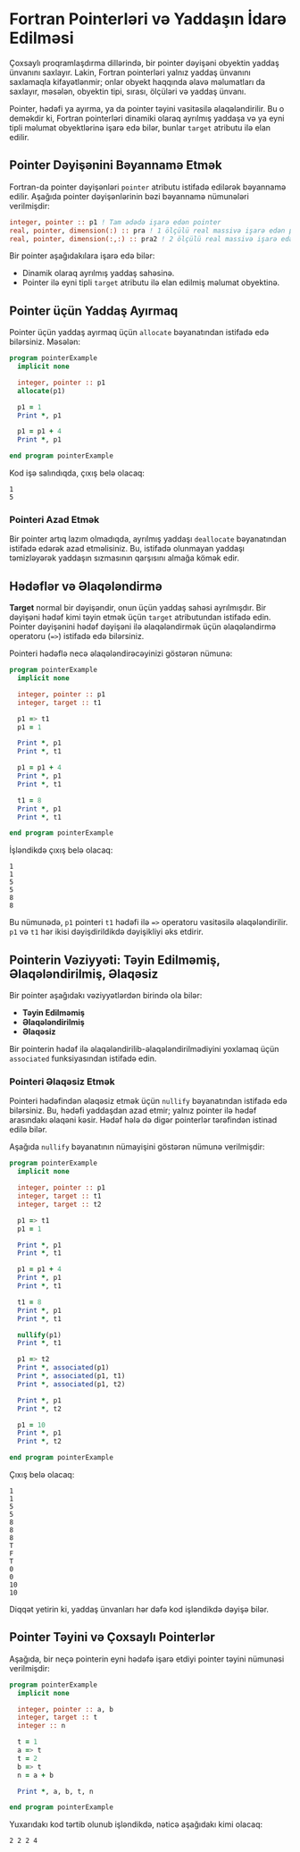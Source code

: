 # Fortran Pointerləri və Yaddaşın İdarə Edilməsi

Çoxsaylı proqramlaşdırma dillərində, bir pointer dəyişəni obyektin yaddaş ünvanını saxlayır. Lakin, Fortran pointerləri yalnız yaddaş ünvanını saxlamaqla kifayətlənmir; onlar obyekt haqqında əlavə məlumatları da saxlayır, məsələn, obyektin tipi, sırası, ölçüləri və yaddaş ünvanı.

Pointer, hədəfi ya ayırma, ya da pointer təyini vasitəsilə əlaqələndirilir. Bu o deməkdir ki, Fortran pointerləri dinamiki olaraq ayrılmış yaddaşa və ya eyni tipli məlumat obyektlərinə işarə edə bilər, bunlar `target` atributu ilə elan edilir.

## Pointer Dəyişənini Bəyannamə Etmək

Fortran-da pointer dəyişənləri `pointer` atributu istifadə edilərək bəyannamə edilir. Aşağıda pointer dəyişənlərinin bəzi bəyannamə nümunələri verilmişdir:

```fortran
integer, pointer :: p1 ! Tam ədədə işarə edən pointer
real, pointer, dimension(:) :: pra ! 1 ölçülü real massivə işarə edən pointer
real, pointer, dimension(:,:) :: pra2 ! 2 ölçülü real massivə işarə edən pointer
```

Bir pointer aşağıdakılara işarə edə bilər:
- Dinamik olaraq ayrılmış yaddaş sahəsinə.
- Pointer ilə eyni tipli `target` atributu ilə elan edilmiş məlumat obyektinə.

## Pointer üçün Yaddaş Ayırmaq

Pointer üçün yaddaş ayırmaq üçün `allocate` bəyanatından istifadə edə bilərsiniz. Məsələn:

```fortran
program pointerExample
  implicit none

  integer, pointer :: p1
  allocate(p1)

  p1 = 1
  Print *, p1

  p1 = p1 + 4
  Print *, p1

end program pointerExample
```

Kod işə salındıqda, çıxış belə olacaq:
```
1
5
```

### Pointeri Azad Etmək

Bir pointer artıq lazım olmadıqda, ayrılmış yaddaşı `deallocate` bəyanatından istifadə edərək azad etməlisiniz. Bu, istifadə olunmayan yaddaşı təmizləyərək yaddaşın sızmasının qarşısını almağa kömək edir.

## Hədəflər və Əlaqələndirmə

**Target** normal bir dəyişəndir, onun üçün yaddaş sahəsi ayrılmışdır. Bir dəyişəni hədəf kimi təyin etmək üçün `target` atributundan istifadə edin. Pointer dəyişənini hədəf dəyişəni ilə əlaqələndirmək üçün əlaqələndirmə operatoru (`=>`) istifadə edə bilərsiniz.

Pointeri hədəflə necə əlaqələndirəcəyinizi göstərən nümunə:

```fortran
program pointerExample
  implicit none

  integer, pointer :: p1
  integer, target :: t1

  p1 => t1
  p1 = 1

  Print *, p1
  Print *, t1

  p1 = p1 + 4
  Print *, p1
  Print *, t1

  t1 = 8
  Print *, p1
  Print *, t1

end program pointerExample
```

İşləndikdə çıxış belə olacaq:
```
1
1
5
5
8
8
```

Bu nümunədə, `p1` pointeri `t1` hədəfi ilə `=>` operatoru vasitəsilə əlaqələndirilir. `p1` və `t1` hər ikisi dəyişdirildikdə dəyişikliyi əks etdirir.

## Pointerin Vəziyyəti: Təyin Edilməmiş, Əlaqələndirilmiş, Əlaqəsiz

Bir pointer aşağıdakı vəziyyətlərdən birində ola bilər:
- **Təyin Edilməmiş**
- **Əlaqələndirilmiş**
- **Əlaqəsiz**

Bir pointerin hədəf ilə əlaqələndirilib-əlaqələndirilmədiyini yoxlamaq üçün `associated` funksiyasından istifadə edin.

### Pointeri Əlaqəsiz Etmək

Pointeri hədəfindən əlaqəsiz etmək üçün `nullify` bəyanatından istifadə edə bilərsiniz. Bu, hədəfi yaddaşdan azad etmir; yalnız pointer ilə hədəf arasındakı əlaqəni kəsir. Hədəf hələ də digər pointerlər tərəfindən istinad edilə bilər.

Aşağıda `nullify` bəyanatının nümayişini göstərən nümunə verilmişdir:

```fortran
program pointerExample
  implicit none

  integer, pointer :: p1
  integer, target :: t1
  integer, target :: t2

  p1 => t1
  p1 = 1

  Print *, p1
  Print *, t1

  p1 = p1 + 4
  Print *, p1
  Print *, t1

  t1 = 8
  Print *, p1
  Print *, t1

  nullify(p1)
  Print *, t1

  p1 => t2
  Print *, associated(p1)
  Print *, associated(p1, t1)
  Print *, associated(p1, t2)

  Print *, p1
  Print *, t2

  p1 = 10
  Print *, p1
  Print *, t2

end program pointerExample
```

Çıxış belə olacaq:
```
1
1
5
5
8
8
8
T
F
T
0
0
10
10
```

Diqqət yetirin ki, yaddaş ünvanları hər dəfə kod işləndikdə dəyişə bilər.

## Pointer Təyini və Çoxsaylı Pointerlər

Aşağıda, bir neçə pointerin eyni hədəfə işarə etdiyi pointer təyini nümunəsi verilmişdir:

```fortran
program pointerExample
  implicit none

  integer, pointer :: a, b
  integer, target :: t
  integer :: n

  t = 1
  a => t
  t = 2
  b => t
  n = a + b

  Print *, a, b, t, n

end program pointerExample
```

Yuxarıdakı kod tərtib olunub işləndikdə, nəticə aşağıdakı kimi olacaq:
```
2 2 2 4
```
